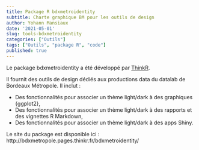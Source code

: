 ```yaml
---
title: Package R bdxmetroidentity
subtitle: Charte graphique BM pour les outils de design
author: Yohann Mansiaux
date: '2021-05-01'
slug: tools-bdxmetroidentity
categories: ["Outils"]
tags: ["Outils", "package R", "code"]
published: true
---
```


Le package bdxmetroidentity a été développé par [ThinkR](https://thinkr.fr/).

Il fournit des outils de design dédiés aux productions data du datalab de Bordeaux Métropole. Il inclut :

* Des fonctionnalités pour associer un thème light/dark à des graphiques {ggplot2},
* Des fonctionnalités pour associer un thème light/dark à des rapports et des vignettes R Markdown,
* Des fonctionnalités pour associer un thème light/dark à des apps Shiny.

Le site du package est disponible ici : http://bdxmetropole.pages.thinkr.fr/bdxmetroidentity/
